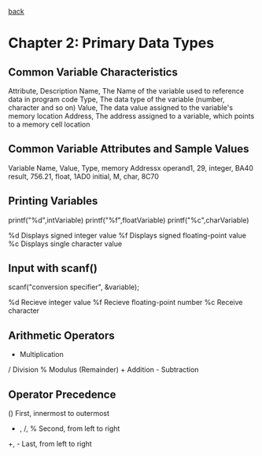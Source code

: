 [[index|back]]

= Chapter 2: Primary Data Types =

== Common Variable Characteristics ==
Attribute, Description
Name, The Name of the variable used to reference data in program code
Type, The data type of the variable (number, character and so on)
Value, The data value assigned to the variable's memory location
Address, The address assigned to a variable, which points to a memory cell location

== Common Variable Attributes and Sample Values ==
Variable Name, Value, Type, memory Addressx
operand1, 29, integer, BA40
result, 756.21, float, 1AD0
initial, M, char, 8C70

== Printing Variables ==
printf("%d",intVariable)
printf("%f",floatVariable)
printf("%c",charVariable)

%d Displays signed integer value
%f Displays signed floating-point value
%c Displays single character value

== Input with scanf() ==
scanf("conversion specifier", &variable);

%d Recieve integer value
%f Recieve floating-point number
%c Receive character

== Arithmetic Operators ==
* Multiplication
/ Division
% Modulus (Remainder)
+ Addition
- Subtraction

== Operator Precedence ==
() First, innermost to outermost
*, /, % Second, from left to right
+, - Last, from left to right
